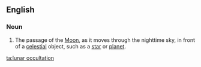 ==English==

===Noun===
{{wikipedia|occultation#Occultations by the Moon|Lunar occultation}}
{{en-noun|head=[[lunar]] [[occultation]]}}

# {{lb|en|astronomy}} The passage of the [[Moon]], as it moves through the nighttime sky, in front of a [[celestial]] object, such as a [[star]] or [[planet]].

[[ta:lunar occultation]]